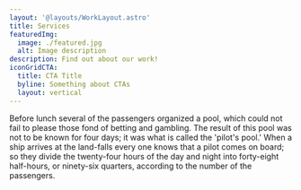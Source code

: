 ```yaml
---
layout: '@layouts/WorkLayout.astro'
title: Services
featuredImg:
  image: ./featured.jpg
  alt: Image description
description: Find out about our work!
iconGridCTA:
  title: CTA Title
  byline: Something about CTAs
  layout: vertical
---
```


Before lunch several of the passengers organized a pool, which could not fail to please those fond of betting and gambling. The result of this pool was not to be known for four days; it was what is called the 'pilot's pool.' When a ship arrives at the land-falls every one knows that a pilot comes on board; so they divide the twenty-four hours of the day and night into forty-eight half-hours, or ninety-six quarters, according to the number of the passengers.
